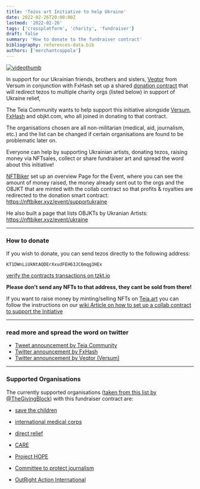 ```yaml
---
title: 'Tezos art Initiative to help Ukraine'
date: 2022-02-26T20:00:00Z
lastmod: '2022-02-26'
tags: ['crossplatform', 'charity', 'fundraiser']
draft: false
summary: 'How to donate to the fundraiser contract'
bibliography: references-data.bib
authors: ['merchantcoppola']
---
```

[![videothumb](https://user-images.githubusercontent.com/97635650/155863369-8002ef73-fce8-4779-a655-bae6b2db0063.JPG)](https://youtu.be/x8zytcxTecA)

In support for our Ukrainian friends, brothers and sisters, [Veqtor](https://twitter.com/Veqtor) from Versum in conjunction with FxHash set up a shared [donation contract](https://tzkt.io/KT1DWnLiUkNtAQDErXxudFEH63JC6mqg3HEx/operations) that will redirect tezos to multiple charity orgs (listed below) in support of Ukraine relief, 

The Teia Community wants to help support this initiative alongside [Versum](https://versum.xyz/), [FxHash](https://www.fxhash.xyz/) and objkt.com, who all joined in donating to that contract.

The organisations chosen are all non-militarian (medical, aid, journalism, etc.) and the list can be changed if certain organisations are found to be problematic later on.

Everyone can help by supporting Ukrainian artists, donating tezos, raising money via NFTsales, collect or share fundraiser art and spread the word about this initiative!


[NFTBiker](https://twitter.com/NFTBiker) set up an overview Page for the Event, where you can see the amount of money raised, the money already sent out to the orgs and the OBJKT that are minted with the collab contract so that profits & royalties are redirected to the donation smart contract:
https://nftbiker.xyz/event/supportukraine

He also built a page that lists OBJKTs by Ukranian Artists:
https://nftbiker.xyz/event/ukraine


---
### How to donate

If you wish to donate, you can send tezos directly to the following address:

    KT1DWnLiUkNtAQDErXxudFEH63JC6mqg3HEx
    
[verify the contracts transactions on tzkt.io](https://tzkt.io/KT1DWnLiUkNtAQDErXxudFEH63JC6mqg3HEx/operations)

**Please don't send any NFTs to that address, they cant be sold from there!**

If you want to raise money by minting/selling NFTs on [Teia.art](https://teia.art) you can follow the instructions on our 
[wiki Article on how to set up a collab contract to support the Initiative](https://github.com/teia-community/teia-docs/wiki/Ukranian-Fundraising#how-to-set-up-a-collaboration-contract-on-teia-for-directing-sales-to-the-initiative-contract)

---
### read more and spread the word  on twitter
- [Tweet announcement by Teia Community](https://twitter.com/TeiaCommunity/status/1497218666340958219?s=20&t=AXwdi-fZUItGWgXCvETavA)
- [Twitter announcement by FxHash](https://twitter.com/fx_hash_/status/1497113572085751810?s=20&t=AXwdi-fZUItGWgXCvETavA)
- [Twitter announcement by Veqtor (Versum)](https://twitter.com/Veqtor/status/1497167740146266112?s=20&t=AXwdi-fZUItGWgXCvETavA)

---
### Supported Organisations

The currently supported organisations ([taken from this list by @TheGivingBlock](https://twitter.com/TheGivingBlock/status/1496910223034155008)) with this fundraiser contract are: 

- [save the children](https://thegivingblock.com/donate/save-the-children/)

- [international medical corps](https://thegivingblock.com/donate/international-medical-corps/)

- [direct relief](https://thegivingblock.com/donate/direct-relief/)

- [CARE](https://thegivingblock.com/donate/care/)

- [Project HOPE](https://thegivingblock.com/donate/project-hope/)

- [Committee to protect journalism](https://thegivingblock.com/donate/committee-to-protect-journalists/)

- [OutRight Action International](https://thegivingblock.com/donate/outright-action-international/) 
